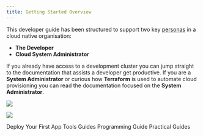 ```yaml
---
title: Getting Started Overview
---
```


This developer guide has been structured to support two key [personas](https://www.ibm.com/garage/method/practices/think/practice_personas/) in a cloud native organisation:
- **The Developer**
- **Cloud System Administrator**

If you already have access to a development cluster you can jump straight to the documentation that assists a developer get productive. If you are a **System Administrator**  or curious how **Terraform** is used to automate cloud provisioning you can read the documentation focused on the **System Administrator**.

<Row>
<Column colLg={4} colMd={4} noGutterMdLeft>
<ArticleCard
    color="dark"
    title="Developer"
    subTitle="Get started developing applications with IBM Garage Developer Tools"
    href="/getting-started/deploy-app"
    >

![](/images/code.jpg)

</ArticleCard>
</Column>
<Column colLg={4} colMd={4} noGutterMdLeft>
<ArticleCard
    color="dark"
    title="System Admins"
    subTitle="Understanding how to install the Development Tools into IBM Cloud or CodeReady Containers"
    href="/admin/overview"
    >

![](/images/code1.jpg)

</ArticleCard>
</Column>
</Row>

<AnchorLinks>
  <AnchorLink to="../../getting-started/deploy-app">Deploy Your First App</AnchorLink>
  <AnchorLink to="../../guides/overview">Tools Guides</AnchorLink>
  <AnchorLink to="../../programming/overview">Programming Guide</AnchorLink>
  <AnchorLink to="../../practical/overview">Practical Guides</AnchorLink>
</AnchorLinks>
